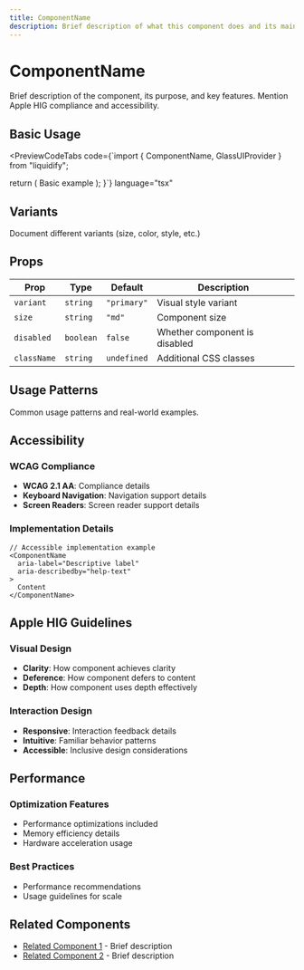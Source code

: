 ```yaml
---
title: ComponentName
description: Brief description of what this component does and its main use case
---
```



# ComponentName

Brief description of the component, its purpose, and key features. Mention Apple HIG compliance and accessibility.

## Basic Usage

<PreviewCodeTabs
  code={`import { ComponentName, GlassUIProvider } from "liquidify";

  return (
    <GlassUIProvider>
      <ComponentName>
        Basic example
      </ComponentName>
    </GlassUIProvider>
  );
}`}
  language="tsx"
>
  <ComponentExample />
</PreviewCodeTabs>

## Variants

Document different variants (size, color, style, etc.)

## Props

| Prop | Type | Default | Description |
|------|------|---------|-------------|
| `variant` | `string` | `"primary"` | Visual style variant |
| `size` | `string` | `"md"` | Component size |
| `disabled` | `boolean` | `false` | Whether component is disabled |
| `className` | `string` | `undefined` | Additional CSS classes |

## Usage Patterns

Common usage patterns and real-world examples.

## Accessibility

### WCAG Compliance

- **WCAG 2.1 AA**: Compliance details
- **Keyboard Navigation**: Navigation support details
- **Screen Readers**: Screen reader support details

### Implementation Details

```tsx
// Accessible implementation example
<ComponentName
  aria-label="Descriptive label"
  aria-describedby="help-text"
>
  Content
</ComponentName>
```

## Apple HIG Guidelines

### Visual Design

- **Clarity**: How component achieves clarity
- **Deference**: How component defers to content
- **Depth**: How component uses depth effectively

### Interaction Design

- **Responsive**: Interaction feedback details
- **Intuitive**: Familiar behavior patterns
- **Accessible**: Inclusive design considerations

## Performance

### Optimization Features

- Performance optimizations included
- Memory efficiency details
- Hardware acceleration usage

### Best Practices

- Performance recommendations
- Usage guidelines for scale

## Related Components

- [Related Component 1](/components/related-1) - Brief description
- [Related Component 2](/components/related-2) - Brief description
